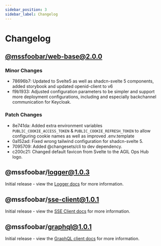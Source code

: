 ```yaml
---
sidebar_position: 3
sidebar_label: Changelog
---
```


# Changelog

## [@mssfoobar/web-base@2.0.0](https://github.com/mssfoobar/web-base/releases/tag/v2.0.0)

### Minor Changes

-   78696b7: Updated to Svelte5 as well as shadcn-svelte 5 components, added storybook and updated openid-client to v6
-   f9b1933: Adjusted configuration parameters to be simpler and support more deployment configurations, including and especially backchannel communication for Keycloak.

### Patch Changes

-   8e741da: Added extra environment variables `PUBLIC_COOKIE_ACCESS_TOKEN` & `PUBLIC_COOKIE_REFRESH_TOKEN` to allow configuring cookie names as well as improved .env.template
-   0a152ad: Fixed wrong tailwind configuration for shadcn-svelte 5.
-   7095709: Added @changesets/cli to dev dependency.
-   c200c21: Changed default favicon from Svelte to the AGIL Ops Hub logo.

## @mssfoobar/logger@1.0.3

Initial release - view the [Logger docs](/docs/modules/web-base/development/logger.mdx) for more information.

## @mssfoobar/sse-client@1.0.1

Initial release - view the [SSE Client docs](/docs/modules/web-base/development/sse-client.mdx) for more information.

## @mssfoobar/graphql@1.0.1

Initial release - view the [GraphQL client docs](/docs/modules/web-base/development/graphql-client.mdx) for more information.
